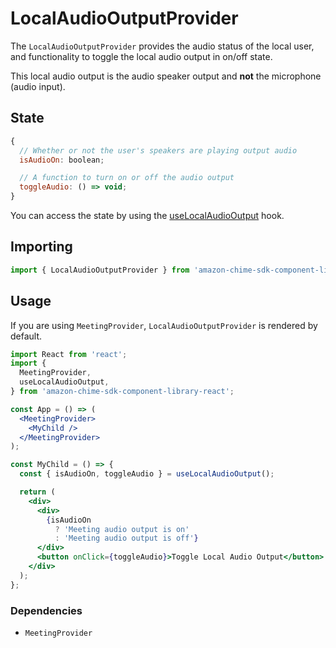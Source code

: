 
<Meta title="SDK Providers/LocalAudioOutputProvider" />

# LocalAudioOutputProvider

The `LocalAudioOutputProvider` provides the audio status of the local user, and functionality to toggle the local audio output in on/off state.

This local audio output is the audio speaker output and **not** the microphone (audio input).

## State

```javascript
{
  // Whether or not the user's speakers are playing output audio
  isAudioOn: boolean;

  // A function to turn on or off the audio output
  toggleAudio: () => void;
}
```

You can access the state by using the [useLocalAudioOutput](/docs/sdk-hooks-uselocalaudiooutput--page) hook.

## Importing

```javascript
import { LocalAudioOutputProvider } from 'amazon-chime-sdk-component-library-react';
```

## Usage

If you are using `MeetingProvider`, `LocalAudioOutputProvider` is rendered by default.

```jsx
import React from 'react';
import {
  MeetingProvider,
  useLocalAudioOutput,
} from 'amazon-chime-sdk-component-library-react';

const App = () => (
  <MeetingProvider>
    <MyChild />
  </MeetingProvider>
);

const MyChild = () => {
  const { isAudioOn, toggleAudio } = useLocalAudioOutput();

  return (
    <div>
      <div>
        {isAudioOn
          ? 'Meeting audio output is on'
          : 'Meeting audio output is off'}
      </div>
      <button onClick={toggleAudio}>Toggle Local Audio Output</button>
    </div>
  );
};
```

### Dependencies

- `MeetingProvider`

